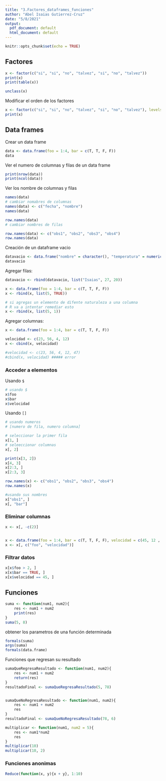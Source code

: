 ```yaml
---
title: "3.Factores_dataframes_funciones"
author: "Abel Isaias Gutierrez-Cruz"
date: "5/8/2021"
output:
  pdf_document: default
  html_document: default
---
```


```r
knitr::opts_chunk$set(echo = TRUE)
```

## Factores 
```r
x <- factor(c("si", "si", "no", "talvez", "si", "no", "talvez"))
print(x)
print(table(x))
```
```r
unclass(x)
```
Modificar el orden de los factores
```r
x <- factor(c("si", "si", "no", "talvez", "si", "no", "talvez"), levels = c("si", "no", "talvez"))
print(x)
```

## Data frames 
Crear un data frame 
```r
data <- data.frame(foo = 1:4, bar = c(T, T, F, F))
data
```

Ver el numero de columnas y filas de un data frame 
```r
print(nrow(data))
print(ncol(data))
```
Ver los nombre de columnas y filas 
```r
names(data)
# cambiar nomabres de columnas
names(data) <- c("fecha", "nombre")
names(data)

row.names(data)
# cambiar nombres de filas 

row.names(data) <- c("obs1", "obs2", "obs3", "obs4")
row.names(data)
```
Creación de un dataframe vacio
```r
datavacio <- data.frame("nombre" = character(), "temperatura" = numeric(), "velocidad" = numeric())
datavacio
```

Agregar filas: 
```r
datavacio <- rbind(datavacio, list("Isaias", 27, 20))

x <- data.frame(foo = 1:4, bar = c(T, T, F, F))
x <- rbind(x, list(5, TRUE))

# si agregas un elemento de difente naturaleza a una columna
# R va a intentar remediar esto
x <- rbind(x, list(5, 1))
```

Agregar columnas: 
```r
x <- data.frame(foo = 1:4, bar = c(T, T, F, F))

velocidad <- c(23, 56, 4, 12)
x <- cbind(x, velocidad)

#velocidad <- c(23, 56, 4, 12, 47)
#cbind(x, velocidad) ##### error 
```
### Acceder a elementos 
Usando `$`
```r
# usando $
x$foo
x$bar
x$velocidad
```
Usando `[]`
```r
# usando numeros 
# [numero de fila, numero columna]

# seleccionar la primer fila 
x[1, ]
# seleeccionar columnas 
x[, 2]

print(x[3, 2])
x[4, 3]
x[2:3, ]
x[2:3, 3]
```
```r
row.names(x) <- c("obs1", "obs2", "obs3", "obs4")
row.names(x)

#usando sus nombres 
x["obs1", ]
x[, "bar"]
```

### Eliminar columnas
```r
x <- x[, -c(2)]


x <- data.frame(foo = 1:4, bar = c(T, T, F, F), velocidad = c(45, 12 , 45, 54))
x <- x[, c("foo", "velocidad")]
```

### Filtrar datos 
```r
x[x$foo > 2, ]
x[x$bar == TRUE, ]
x[x$velocidad == 45, ]
```

## Funciones 
```r
suma <- function(num1, num2){
    res <- num1 + num2
    print(res)
}
suma(5, 8)
```
obtener los parametros de una función determinada
```r
formals(suma)
args(suma)
formals(data.frame)
```
Funciones que regresan su resultado
```r
sumaQueRegresaResultado <- function(num1, num2){
    res <- num1 + num2
    return(res)
}
resultadoFinal <- sumaQueRegresaResultado(5, 78)


sumaQueNoRegresaResultado <- function(num1, num2){
    res <- num1 + num2
    res
}
resultadoFinal <- sumaQueNoRegresaResultado(78, 6)
```

```r
multiplicar <- function(num1, num2 = 5){
    res <- num1*num2
    res
}
multiplicar(10)
multiplicar(10, 2)
```

### Funciones anonimas
```r
Reduce(function(x, y){x + y}, 1:10)
```




